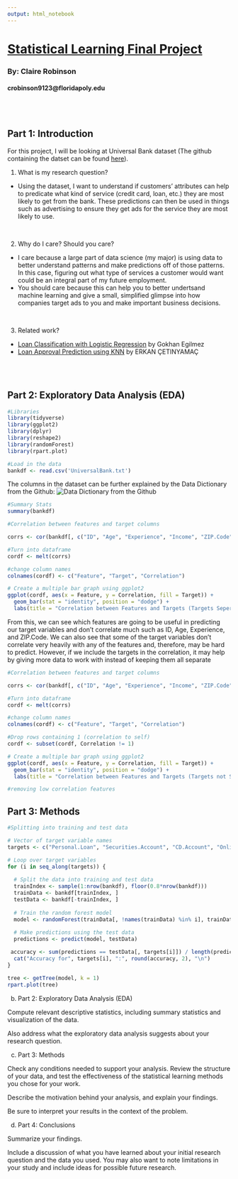 ---
output: html_notebook
---

# <u>**Statistical Learning Final Project**</u>
### By: Claire Robinson
#### crobinson9123@floridapoly.edu

<br> <br> 

## **Part 1: Introduction**

For this project, I will be looking at Universal Bank dataset (The github containing the datset can be found [here](https://github.com/reisanar/datasets/blob/master/UniversalBank.csv)).

1. What is my research question?
  + Using the dataset, I want to understand if customers' attributes can help to predicate what kind of service (credit card, loan, etc.) they are most likely to get from the bank. These predictions can then be used in things such as advertising to ensure they get ads for the service they are most likely to use.
  
<br>

2. Why do I care? Should you care?
  + I care because a large part of data science (my major) is using data to better understand patterns and make predictions off of those patterns. In this case, figuring out what type of services a customer would want could be an integral part of my future employment. 
  + You should care because this can help you to better undertsand machine learning and give a small, simplified glimpse into how companies target ads to you and make important business decisions.
  
<br>

3. Related work?
  + [Loan Classification with Logistic Regression](https://www.kaggle.com/code/gokhanegilmez/loan-classification-with-logistic-regression) by Gokhan Egilmez 
  + [Loan Approval Prediction using KNN](https://www.kaggle.com/code/glorfindel94/loan-approval-prediction) by ERKAN ÇETINYAMAÇ

<br> <br>

## **Part 2: Exploratory Data Analysis (EDA)**
```{r warning=FALSE}
#Libraries
library(tidyverse)
library(ggplot2)
library(dplyr)
library(reshape2)
library(randomForest)
library(rpart.plot)
```


```{r}
#Load in the data
bankdf <- read.csv('UniversalBank.txt')
```


The columns in the dataset can be further explained by the Data Dictionary from the Github:
![Data Dictionary from the Github](C:\Users\Claire R\Downloads\bankdict.JPG)
```{r}
#Summary Stats
summary(bankdf)
```

```{r fig.height=7, fig.width=15}
#Correlation between features and target columns 

corrs <- cor(bankdf[, c("ID", "Age", "Experience", "Income", "ZIP.Code", "Family", "CCAvg", "Education", "Mortgage")], bankdf[, c("Personal.Loan", "Securities.Account", "CD.Account", "Online", "CreditCard")])

#Turn into dataframe
cordf <- melt(corrs)

#change column names 
colnames(cordf) <- c("Feature", "Target", "Correlation")

# Create a multiple bar graph using ggplot2
ggplot(cordf, aes(x = Feature, y = Correlation, fill = Target)) +
  geom_bar(stat = "identity", position = "dodge") +
  labs(title = "Correlation between Features and Targets (Targets Seperated)", y = "Correlation coefficient")
```
From this, we can see which features are going to be useful in predicting our target variables and don't correlate much such as ID, Age, Experience, and ZIP.Code. We can also see that some of the target variables don't correlate very heavily with any of the features and, therefore, may be hard to predict. However, if we include the targets in the correlation, it may help by giving more data to work with instead of keeping them all separate

```{r fig.height=8, fig.width=20}
#Correlation between features and target columns 

corrs <- cor(bankdf[, c("ID", "Age", "Experience", "Income", "ZIP.Code", "Family", "CCAvg", "Education", "Mortgage", "Personal.Loan", "Securities.Account", "CD.Account", "Online", "CreditCard")], bankdf[, c("Personal.Loan", "Securities.Account", "CD.Account", "Online", "CreditCard")])

#Turn into dataframe
cordf <- melt(corrs)

#change column names 
colnames(cordf) <- c("Feature", "Target", "Correlation")

#Drop rows containing 1 (correlation to self)
cordf <- subset(cordf, Correlation != 1)

# Create a multiple bar graph using ggplot2
ggplot(cordf, aes(x = Feature, y = Correlation, fill = Target)) +
  geom_bar(stat = "identity", position = "dodge") +
  labs(title = "Correlation between Features and Targets (Targets not Seperated)", y = "Correlation coefficient")
```

```{r}
#removing low correlation features

```


## **Part 3: Methods**

```{r}
#Splitting into training and test data

# Vector of target variable names
targets <- c("Personal.Loan", "Securities.Account", "CD.Account", "Online", "CreditCard")

# Loop over target variables
for (i in seq_along(targets)) {
  
  # Split the data into training and test data
  trainIndex <- sample(1:nrow(bankdf), floor(0.8*nrow(bankdf)))
  trainData <- bankdf[trainIndex, ]
  testData <- bankdf[-trainIndex, ]
  
  # Train the random forest model
  model <- randomForest(trainData[, !names(trainData) %in% i], trainData[, targets[i]], class = TRUE)
  
  # Make predictions using the test data
  predictions <- predict(model, testData)

 accuracy <- sum(predictions == testData[, targets[i]]) / length(predictions)
  cat("Accuracy for", targets[i], ":", round(accuracy, 2), "\n")
}

```

```{r}
tree <- getTree(model, k = 1)
rpart.plot(tree)
```







(b) Part 2: Exploratory Data Analysis (EDA)

Compute relevant descriptive statistics, including summary statistics and visualization of the data.

Also address what the exploratory data analysis suggests about your research question.

(c) Part 3: Methods

Check any conditions needed to support your analysis. Review the structure of your data, and test the effectiveness of the statistical learning methods you chose for your work.

Describe the motivation behind your analysis, and explain your findings.

Be sure to interpret your results in the context of the problem.

(d) Part 4: Conclusions

Summarize your findings.

Include a discussion of what you have learned about your initial research question and the data you used. You may also want to note limitations in your study and include ideas for possible future research.